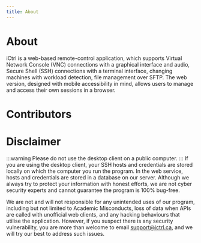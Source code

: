 ```yaml
---
title: About
---
```


# About

iCtrl is a web-based remote-control application, which supports Virtual Network Console (VNC)
connections with a graphical interface and audio, Secure Shell (SSH) connections with a terminal
interface, changing machines with workload detection, file management over SFTP. The web version,
designed with mobile accessibility in mind, allows users to manage and access their own sessions in
a browser.

# Contributors



<About/>


# Disclaimer

:::warning
Please do not use the desktop client on a public computer.
:::
If you are using the desktop client, your SSH hosts and credentials are stored locally on which the
computer you run the program. In the web service, hosts and credentials are stored in a database on
our server. Although we always try to protect your information with honest efforts, we are not cyber
security experts and cannot guarantee the program is 100% bug-free.

We are not and will not responsible for any unintended uses of our program, including but not
limited to Academic Misconducts, loss of data when APIs are called with unofficial web clients, and
any hacking behaviours that utilise the application. However, if you suspect there is any security
vulnerability, you are more than welcome to email [support@ictrl.ca][support-email], and we will try
our best to address such issues.

[support-email]: mailto:support@ictrl.ca?cc=junhao@junhao.ca&subject=Bug%20Report&body=Hi%20there%2C%0D%0A%0D%0AI%20am%20writing%20this%20to%20report%20a%20bug%20in%20iCtrl.%0D%0A%0D%0ABug%20Title%3A%0D%0A%0D%0ADetails%3A%0D%0A%0D%0APlatform%20%5Bweb%2FWindows%2FMac%5D%3A%0D%0A%0D%0AFrequency%20%5Bonce%2Foccasionally%2Falways%5D%3A%0D%0A%0D%0AHow%20to%20reproduce%3A%0D%0A%0D%0A
